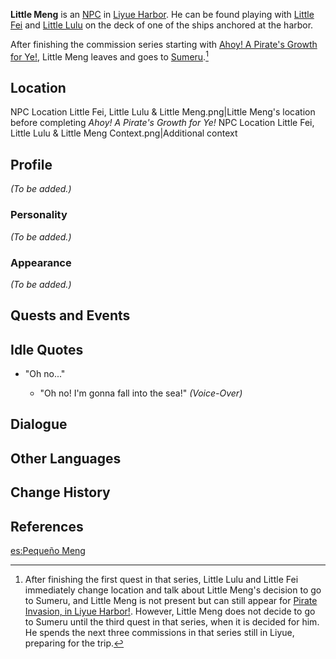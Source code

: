{{Character Infobox
|type             = NPC
|image            = NPC Little Meng.png
|region           = Liyue
}}
'''Little Meng''' is an [[NPC]] in [[Liyue Harbor]]. He can be found playing with [[Little Fei]] and [[Little Lulu]] on the deck of one of the ships anchored at the harbor.

After finishing the commission series starting with [[Ahoy! A Pirate's Growth for Ye!]], Little Meng leaves and goes to [[Sumeru]].<ref group="Note">After finishing the first quest in that series, Little Lulu and Little Fei immediately change location and talk about Little Meng's decision to go to Sumeru, and Little Meng is not present but can still appear for [[Pirate Invasion, in Liyue Harbor!]]. However, Little Meng does not decide to go to Sumeru until the third quest in that series, when it is decided for him. He spends the next three commissions in that series still in Liyue, preparing for the trip.</ref>

==Location==
<gallery hideaddbutton="true" captionalign="center">
NPC Location Little Fei, Little Lulu & Little Meng.png|Little Meng's location before completing ''Ahoy! A Pirate's Growth for Ye!''
NPC Location Little Fei, Little Lulu & Little Meng Context.png|Additional context
</gallery>

==Profile==
<!-- detailed story/lore information goes here -->
''(To be added.)''

===Personality===
''(To be added.)''

===Appearance===
''(To be added.)''

==Quests and Events==
{{Quest Appearances
|Blazin' Trails (Part 2) = as part of [[Xinyan]]'s mirage
}}

==Idle Quotes==
* "Oh no..."
** {{A|VO Little Meng 01.ogg}} "Oh no! I'm gonna fall into the sea!" ''(Voice-Over)''

==Dialogue==
{{Transclude|Little Lulu|Dialogue}}

==Other Languages==
{{Other Languages|default_hidden = 1
|en      = Little Meng
|zhs     = 小蒙
|zhs_rm  = Xiǎo Méng
|zht     = 小蒙
|zht_rm  = Xiǎo Méng
|ja      = モン
|ja_rm   = Mon
|ko      = 소몽
|ko_rm   = Somong
|es      = Pequeño Meng
|fr      = Petit Meng
|ru      = Малыш Мэн
|th      = หนูน้อย Meng
|th_rm   = Nu Noi Meng
|vi      = A Meng
|de      = Kleiner Meng
|id      = Little Meng
|pt      = Pequeno Meng
}}

==Change History==
{{Change History|1.0}}

==References==
{{Reflist|note=1}}

[[es:Pequeño Meng]]